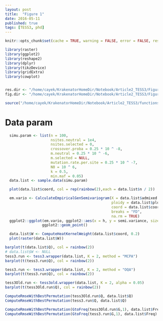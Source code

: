 ```yaml
---
layout: post
title:  "Figure 1"
date: 2016-05-11
published: true
tags: [TESS3, phd]
---
```



```r
knitr::opts_chunk$set(cache = TRUE, warning = FALSE, error = FALSE, results = "hide")
```


```r
library(raster)
library(ggplot2)
library(reshape2)
library(dplyr)
library(tikzDevice)
library(gridExtra)
library(cowplot)


res.dir <- "/home/cayek/KrakenatorHomeDir/Notebook/Article2_TESS3/Figure1.res/"
fig.dir <- "/home/cayek/KrakenatorHomeDir/Notebook/Article2_TESS3/Figures/"

source("/home/cayek/KrakenatorHomeDir/Notebook/Article2_TESS3/functions.R")
```

# Data param

```r
  simu.param <- list(n = 100,
                     nsites.neutral = 1e4,
                     nsites.selected = 0,
                     crossover.proba = 0.25 * 10 ^ -8,
                     m.neutral = 0.25 * 10 ^ -6,
                     m.selected = NULL,
                     mutation.rate.per.site = 0.25 * 10 ^ -7,
                     N0 = 10 ^ 6,
                     k = 0.5,
                     min.maf = 0.05)
  data.list <- sample.data(simu.param)

  plot(data.list$coord, col = rep(rainbow(2),each = data.list$n / 2))

  em.vario <- CalculateEmpiricalGenSemivariogram(X = data.list$admixed.genotype,
                                                 ploidy = data.list$ploidy,
                                                 coord = data.list$coord,
                                                 breaks = "FD",
                                                 na.rm = TRUE)
  ggplot2::ggplot(em.vario, ggplot2::aes(x = h, y = semi.variance, size = size)) +
                 ggplot2::geom_point()

  data.list$W <- ComputeHeatKernelWeight(data.list$coord, 0.2)
  plot(raster(data.list$W))
```

```r
barplot(t(data.list$Q), col = rainbow(2))
# data.list$W <- NULL
tess3.run <- tess3.wrapper(data.list, K = 2, method = "MCPA")
barplot(t(tess3.run$Q), col = rainbow(2))

tess3.run <- tess3.wrapper(data.list, K = 2, method = "OQA")
barplot(t(tess3.run$Q), col = rainbow(2))

tess3Old.run <- tess3old.wrapper(data.list, K = 2, alpha = 0.05)
barplot(t(tess3Old.run$Q), col = rainbow(2))

ComputeRmseWithBestPermutation(tess3Old.run$Q, data.list$Q)
ComputeRmseWithBestPermutation(tess3.run$Q, data.list$Q)

ComputeRmseWithBestPermutation(GtoFreq(tess3Old.run$G,1), data.list$Freq)
ComputeRmseWithBestPermutation(GtoFreq(tess3.run$G,1), data.list$Freq)

```
